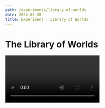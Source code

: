 ```yaml
---
path: /experiments/library-of-worlds
date: 2024-03-28
title: Experiment - Library of Worlds
---
```


# The Library of Worlds


<Video src="videos/library.mp4" />

What will media be like in a world with generative language models, speech models, and image models?

I realized that world already exists. Language models can generate a script, speech models can read it aloud, and image models can illustrate (increasingly consistent) accompanying imagery. These ingredients afford a new kind of dynamic storytelling, a sort of physics [simulator](https://www.lesswrong.com/posts/vJFdjigzmcXMhNTsx/simulators) for narrative.

If the story is playing out in a simulator, you can _intervene_ on the simulation. This led me to try "intervention cues": sometimes the player is asked to speak on behalf of the traveler character. The story generator then responds to the intervention, simulating the world accordingly.